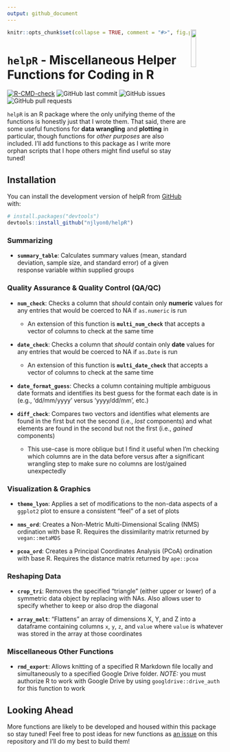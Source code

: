 ```yaml
---
output: github_document
---
```


<!-- README.md is generated from README.Rmd. Please edit that file -->

<img src = "man/figures/helpR_hex.png" align = "right" width = "15%"/>

```r
knitr::opts_chunk$set(collapse = TRUE, comment = "#>", fig.path = "man/figures/README-")
```

# `helpR` - Miscellaneous Helper Functions for Coding in R

<!-- badges: start -->
[![R-CMD-check](https://github.com/njlyon0/helpR/actions/workflows/R-CMD-check.yaml/badge.svg)](https://github.com/njlyon0/helpR/actions/workflows/R-CMD-check.yaml)
![GitHub last commit](https://img.shields.io/github/last-commit/njlyon0/helpR)
![GitHub issues](https://img.shields.io/github/issues-raw/njlyon0/helpR)
![GitHub pull requests](https://img.shields.io/github/issues-pr/njlyon0/helpR)
<!-- badges: end -->

`helpR` is an R package where the only unifying theme of the functions is honestly just that I wrote them. That said, there are some useful functions for **data wrangling** and **plotting** in particular, though functions for *other purposes* are also included. I'll add functions to this package as I write more orphan scripts that I hope others might find useful so stay tuned!

## Installation

You can install the development version of helpR from [GitHub](https://github.com/) with:

``` r
# install.packages("devtools")
devtools::install_github("njlyon0/helpR")
```

### Summarizing

- **`summary_table`**: Calculates summary values (mean, standard deviation, sample size, and standard error) of a given response variable within supplied groups

### Quality Assurance & Quality Control (QA/QC)

- **`num_check`**: Checks a column that *should* contain only **numeric** values for any entries that would be coerced to NA if `as.numeric` is run

    - An extension of this function is **`multi_num_check`** that accepts a vector of columns to check at the same time

- **`date_check`**: Checks a column that *should* contain only **date** values for any entries that would be coerced to NA if `as.Date` is run

    - An extension of this function is **`multi_date_check`** that accepts a vector of columns to check at the same time
    
- **`date_format_guess`**: Checks a column containing multiple ambiguous date formats and identifies its best guess for the format each date is in (e.g., 'dd/mm/yyyy' versus 'yyyy/dd/mm', etc.)

- **`diff_check`**: Compares two vectors and identifies what elements are found in the first but not the second (i.e., *lost* components) and what elements are found in the second but not the first (i.e., *gained* components)

    - This use-case is more oblique but I find it useful when I'm checking which columns are in the data before versus after a significant wrangling step to make sure no columns are lost/gained unexpectedly

### Visualization & Graphics

- **`theme_lyon`**: Applies a set of modifications to the non-data aspects of a `ggplot2` plot to ensure a consistent "feel" of a set of plots

- **`nms_ord`**: Creates a Non-Metric Multi-Dimensional Scaling (NMS) ordination with base R. Requires the dissimilarity matrix returned by `vegan::metaMDS`

- **`pcoa_ord`**: Creates a Principal Coordinates Analysis (PCoA) ordination with base R. Requires the distance matrix returned by `ape::pcoa`

### Reshaping Data

- **`crop_tri`**: Removes the specified "triangle" (either upper or lower) of a symmetric data object by replacing with NAs. Also allows user to specify whether to keep or also drop the diagonal

- **`array_melt`**: "Flattens" an array of dimensions X, Y, and Z into a dataframe containing columns `x`, `y`, `z`, and `value` where `value` is whatever was stored in the array at those coordinates

### Miscellaneous Other Functions

- **`rmd_export`**: Allows knitting of a specified R Markdown file locally and simultaneously to a specified Google Drive folder. *NOTE:* you must authorize R to work with Google Drive by using `googldrive::drive_auth` for this function to work

## Looking Ahead

More functions are likely to be developed and housed within this package so stay tuned! Feel free to post ideas for new functions as [an issue](https://github.com/njlyon0/helpR/issues) on this repository and I'll do my best to build them!
